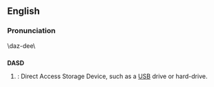 ==English==

===Pronunciation===
\daz-dee\

==={{acronym}}===
'''DASD'''
#{{cattag|Computing}}: Direct Access Storage Device, such as a [[USB]] drive or hard-drive.